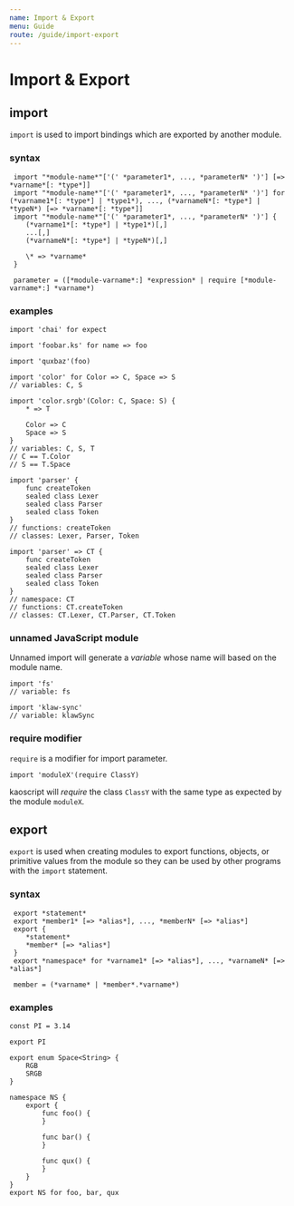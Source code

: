 ```yaml
---
name: Import & Export
menu: Guide
route: /guide/import-export
---
```


# Import & Export

## import

`import` is used to import bindings which are exported by another module.

### syntax

```syntax
 import "*module-name*"['(' *parameter1*, ..., *parameterN* ')'] [=> *varname*[: *type*]]
 import "*module-name*"['(' *parameter1*, ..., *parameterN* ')'] for (*varname1*[: *type*] | *type1*), ..., (*varnameN*[: *type*] | *typeN*) [=> *varname*[: *type*]]
 import "*module-name*"['(' *parameter1*, ..., *parameterN* ')'] {
	(*varname1*[: *type*] | *type1*)[,]
	...[,]
	(*varnameN*[: *type*] | *typeN*)[,]

	\* => *varname*
 }

 parameter = ([*module-varname*:] *expression* | require [*module-varname*:] *varname*)
```

### examples

```kaoscript
import 'chai' for expect

import 'foobar.ks' for name => foo

import 'quxbaz'(foo)
```

```kaoscript
import 'color' for Color => C, Space => S
// variables: C, S

import 'color.srgb'(Color: C, Space: S) {
	* => T

	Color => C
	Space => S
}
// variables: C, S, T
// C == T.Color
// S == T.Space
```

```kaoscript
import 'parser' {
	func createToken
	sealed class Lexer
	sealed class Parser
	sealed class Token
}
// functions: createToken
// classes: Lexer, Parser, Token

import 'parser' => CT {
	func createToken
	sealed class Lexer
	sealed class Parser
	sealed class Token
}
// namespace: CT
// functions: CT.createToken
// classes: CT.Lexer, CT.Parser, CT.Token
```

### unnamed JavaScript module

Unnamed import will generate a *variable* whose name will based on the module name.

```kaoscript
import 'fs'
// variable: fs

import 'klaw-sync'
// variable: klawSync
```

### require modifier

`require` is a modifier for import parameter.

```kaoscript
import 'moduleX'(require ClassY)
```

kaoscript will *require* the class `ClassY` with the same type as expected by the module `moduleX`.

## export

`export` is used when creating modules to export functions, objects, or primitive values from the module so they can be used by other programs with the `import` statement.

### syntax

```syntax
 export *statement*
 export *member1* [=> *alias*], ..., *memberN* [=> *alias*]
 export {
	*statement*
	*member* [=> *alias*]
 }
 export *namespace* for *varname1* [=> *alias*], ..., *varnameN* [=> *alias*]

 member = (*varname* | *member*.*varname*)
```

### examples

```kaoscript
const PI = 3.14

export PI
```

```kaoscript
export enum Space<String> {
	RGB
	SRGB
}
```

```kaoscript
namespace NS {
	export {
		func foo() {
		}

		func bar() {
		}

		func qux() {
		}
	}
}
export NS for foo, bar, qux
```